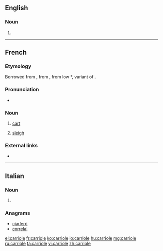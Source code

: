 ==English==

===Noun===
{{en-noun}}

# {{alternative spelling of|cariole|lang=en}}

----

==French==

===Etymology===
Borrowed from {{etyl|pro|fr}} {{term|carriola|lang=pro}}, from {{term|carri||chariot}}, from low {{etyl|la|fr}} *{{term||carreum}}, variant of {{term|carrus}}.

===Pronunciation===
* {{IPA|/kaʁjɔl/|lang=fr}}

===Noun===
{{fr-noun|f}}

# [[cart]]
# {{context|Canada|lang=fr}} [[sleigh]]

===External links===
* {{R:TLFi}}

----

==Italian==

===Noun===
{{head|it|noun plural form|g=f}}

# {{plural of|carriola|lang=it}}

===Anagrams===
* [[ciarlerò#Italian|ciarlerò]]
* [[correlai#Italian|correlai]]

[[el:carriole]]
[[fr:carriole]]
[[ko:carriole]]
[[io:carriole]]
[[hu:carriole]]
[[mg:carriole]]
[[ru:carriole]]
[[ta:carriole]]
[[vi:carriole]]
[[zh:carriole]]